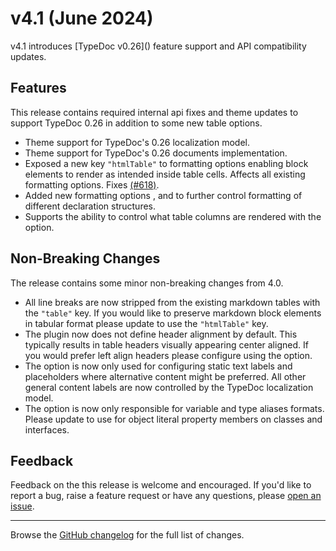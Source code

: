 
# v4.1 (June 2024)

<Callout type="info">
v4.1 introduces [TypeDoc v0.26]() feature support and API compatibility updates.

</Callout>

## Features

This release contains required internal api fixes and theme updates to support TypeDoc 0.26 in addition to some new table options.

- Theme support for TypeDoc's 0.26 localization model.
- Theme support for TypeDoc's 0.26 documents implementation.
- Exposed a new key `"htmlTable"` to formatting options enabling block elements to render as intended inside table cells.
  Affects all existing formatting options. Fixes
  [(#618)](https://github.com/typedoc2md/typedoc-plugin-markdown/issues/618).
- Added new formatting options
  <OptionLink type="display" name="classPropertiesFormat" />,
  <OptionLink type="display" name="interfacePropertiesFormat" /> and
  <OptionLink type="display" name="propertyMembersFormat" /> to further control
  formatting of different declaration structures.
- Supports the ability to control what table columns are rendered with the <OptionLink type="display" name="tableColumnSettings" /> option.

## Non-Breaking Changes

The release contains some minor non-breaking changes from 4.0.

- All line breaks are now stripped from the existing markdown tables with the `"table"` key.
  If you would like to preserve markdown block elements in tabular format please update to use the `"htmlTable"` key.
- The plugin now does not define header alignment by default. This typically results in table headers visually appearing center aligned.
  If you would prefer left align headers please configure using the <OptionLink type="display" name="tableColumnSettings" /> option.
- The <OptionLink type="utility" name="textContentMappings" /> option is now only used for configuring static text labels and placeholders where alternative content might be preferred.
  All other general content labels are now controlled by the TypeDoc localization model.
- The option <OptionLink type="display" name="typeDeclarationFormat" /> is now only responsible for variable and type aliases formats.
  Please update to use <OptionLink type="display" name="propertyMembersFormat" /> for object literal property members on classes and interfaces.

## Feedback

Feedback on the this release is welcome and encouraged. If you'd like to report a bug, raise a feature request or have any questions, please [open an issue](https://github.com/typedoc2md/typedoc-plugin-markdown/issues/new/choose).

---

Browse the [GitHub
changelog](https://github.com/typedoc2md/typedoc-plugin-markdown/blob/main/packages/typedoc-plugin-markdown/CHANGELOG.md)
for the full list of changes.
